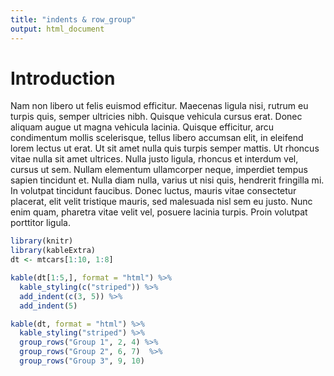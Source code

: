```yaml
---
title: "indents & row_group"
output: html_document
---
```


# Introduction
Nam non libero ut felis euismod efficitur. Maecenas ligula nisi, rutrum eu turpis quis, semper ultricies nibh. Quisque vehicula cursus erat. Donec aliquam augue ut magna vehicula lacinia. Quisque efficitur, arcu condimentum mollis scelerisque, tellus libero accumsan elit, in eleifend lorem lectus ut erat. Ut sit amet nulla quis turpis semper mattis. Ut rhoncus vitae nulla sit amet ultrices. Nulla justo ligula, rhoncus et interdum vel, cursus ut sem. Nullam elementum ullamcorper neque, imperdiet tempus sapien tincidunt et. Nulla diam nulla, varius ut nisi quis, hendrerit fringilla mi. In volutpat tincidunt faucibus. Donec luctus, mauris vitae consectetur placerat, elit velit tristique mauris, sed malesuada nisl sem eu justo. Nunc enim quam, pharetra vitae velit vel, posuere lacinia turpis. Proin volutpat porttitor ligula.

```r
library(knitr)
library(kableExtra)
dt <- mtcars[1:10, 1:8]
```

```r
kable(dt[1:5,], format = "html") %>%
  kable_styling(c("striped")) %>%
  add_indent(c(3, 5)) %>%
  add_indent(5)
```

```r
kable(dt, format = "html") %>%
  kable_styling("striped") %>%
  group_rows("Group 1", 2, 4) %>%
  group_rows("Group 2", 6, 7)  %>%
  group_rows("Group 3", 9, 10)
```

